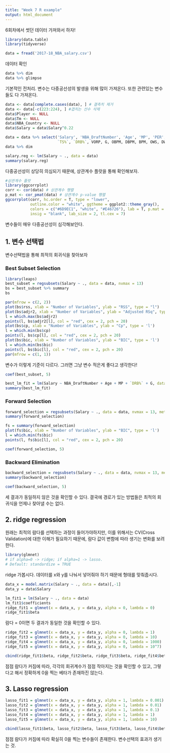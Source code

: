 ```yaml
---
title: "Week 7 R example"
output: html_document
---
```


6회차에서 썻던 데이터 가져와서 하자!

```r
library(data.table)
library(tidyverse)

data = fread('2017-18_NBA_salary.csv')
```

데이터 확인

```r
data %>% dim
data %>% glimpse
```

기본적인 전처리. 변수는 다중공선성의 발생을 위해 많이 가져온다. 또한 관련있는 변수들도 다 가져온다.

```r
data <- data[complete.cases(data), ] # 결측치 제거
data <- data[-c(223:224), ] #겹치는 선수 삭제
data$Player <- NULL  
data$Tm <- NULL
data$NBA_Country <- NULL
data$Salary = data$Salary^0.22

data = data %>% select('Salary', 'NBA_DraftNumber', 'Age', 'MP', 'PER', 
                       `TS%`, `DRB%`, VORP, G, OBPM, DBPM, BPM, OWS, DWS, WS, `AST%`, `STL%`)
data %>% dim
```

```r
salary.reg <- lm(Salary ~ ., data = data)
summary(salary.reg)
```

다중공선성이 상당히 의심되기 때문에, 상관계수 플랏을 통해 확인해보자.

```r
#상관계수 플랏
library(ggcorrplot)
corr <- cor(data) # 상관계수 행렬
p_mat <- cor_pmat(data) # 상관계수 p-value 행렬
ggcorrplot(corr, hc.order = T, type = "lower", 
           outline.color = "white", ggtheme = ggplot2::theme_gray(), 
           colors = c("#6D9EC1", "white", "#E46726"), lab = T, p.mat = p_mat,
           insig = "blank", lab_size = 2, tl.cex = 7)
```

변수들이 매우 다중공선성이 심각해보인다.

## 1. 변수 선택법

변수선택법을 통해 최적의 회귀식을 찾아보자

### Best Subset Selection

```r
library(leaps)
best_subset = regsubsets(Salary ~ ., data = data, nvmax = 13)
bs = best_subset %>% summary
bs

par(mfrow = c(2, 2))
plot(bs$rss, xlab = "Number of Variables", ylab = "RSS", type = "l")
plot(bs$adjr2, xlab = "Number of Variables", ylab = "Adjusted RSq", type = "l")
l = which.max(bs$adjr2)
points(l, bs$adjr2[l], col = "red", cex = 2, pch = 20)
plot(bs$cp, xlab = "Number of Variables", ylab = "Cp", type = 'l')
l = which.min(bs$cp)
points(l, bs$cp[l], col = "red", cex = 2, pch = 20)
plot(bs$bic, xlab = "Number of Variables", ylab = "BIC", type = 'l')
l = which.min(bs$bic)
points(l, bs$bic[l], col = "red", cex = 2, pch = 20)
par(mfrow = c(1, 1))
```

변수가 이렇게 기준이 다르다. 그러면 그냥 변수 적은게 좋다고 생각한다!

```r
coef(best_subset, 5)

best_lm_fit = lm(Salary ~ NBA_DraftNumber + Age + MP + `DRB%` + G, data = data)
summary(best_lm_fit)
```

### Forward Selection

```r
forward_selection = regsubsets(Salary ~ ., data = data, nvmax = 13, method = "forward")
summary(forward_selection)

fs = summary(forward_selection)
plot(fs$bic, xlab = "Number of Variables", ylab = "BIC", type = 'l')
l = which.min(fs$bic)
points(l, fs$bic[l], col = "red", cex = 2, pch = 20)

coef(forward_selection, 5)
```

### Backward Elimination

```r
backward_selection = regsubsets(Salary ~ ., data = data, nvmax = 13, method = "forward")
summary(backward_selection)

coef(backward_selection, 5)
```

세 결과가 동일하지 않은 것을 확인할 수 있다. 결국에 경로가 있는 방법들은 최적의 회귀식을 언제나 찾아낼 수는 없다.


## 2. ridge regression

원래는 최적의 람다를 선택하는 과정이 들어가야하지만, 이를 위해서는 CV(Cross Validation)에 대한 이해가 필요하기 때문에, 람다 값이 변함에 따라 생기는 변화를 보려 한다.

```r
library(glmnet)
# if alpha=0 -> ridge; if alpha=1 -> lasso.
# Default: standardize = TRUE
```

ridge 가봅시다. 데이터를 x와 y를 나눠서 넣어줘야 하기 때문에 형태를 맞춰줍시다.

```r
data_x = model.matrix(Salary ~ ., data = data)[,-1]
data_y = data$Salary
```


```r
lm_fit1 = lm(Salary ~ ., data = data)
lm_fit1$coefficients
ridge_fit1 = glmnet(x = data_x, y = data_y, alpha = 0, lambda = 0)
ridge_fit1$beta
```

람다 = 0이면 두 결과가 동일한 것을 확인할 수 있다.

```r
ridge_fit2 = glmnet(x = data_x, y = data_y, alpha = 0, lambda = 1)
ridge_fit3 = glmnet(x = data_x, y = data_y, alpha = 0, lambda = 10)
ridge_fit4 = glmnet(x = data_x, y = data_y, alpha = 0, lambda = 1000)
ridge_fit5 = glmnet(x = data_x, y = data_y, alpha = 0, lambda = 10^7)

cbind(ridge_fit1$beta, ridge_fit2$beta, ridge_fit3$beta, ridge_fit4$beta, ridge_fit5$beta)
```

점점 람다가 커짐에 따라, 각각의 회귀계수가 점점 작아지는 것을 확인할 수 있고, 그렇다고 해서 정확하게 0을 찍는 베타가 존재하진 않는다.


## 3. Lasso regression    

```r
lasso_fit1 = glmnet(x = data_x, y = data_y, alpha = 1, lambda = 0.001)
lasso_fit2 = glmnet(x = data_x, y = data_y, alpha = 1, lambda = 0.01)
lasso_fit3 = glmnet(x = data_x, y = data_y, alpha = 1, lambda = 0.1)
lasso_fit4 = glmnet(x = data_x, y = data_y, alpha = 1, lambda = 1)
lasso_fit5 = glmnet(x = data_x, y = data_y, alpha = 1, lambda = 10)

cbind(lasso_fit1$beta, lasso_fit2$beta, lasso_fit3$beta, lasso_fit4$beta, lasso_fit5$beta)
```

점점 람다가 커짐에 따라 확실히 0을 찍는 변수들이 존재한다. 변수선택의 효과가 생기는 것.
